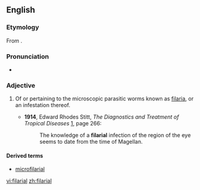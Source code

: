 ==English==
===Etymology===

From {{suffix|filaria|al}}.

===Pronunciation===

*{{IPA|fəˈlɛəriəl}}
*:{{rhymes|ɛəriəl}}

===Adjective===
{{en-adj|-}}

#{{medicine}} Of or pertaining to the microscopic parasitic worms known as [[filaria]], or an infestation thereof.
#*'''1914''', Edward Rhodes Stitt, ''The Diagnostics and Treatment of Tropical Diseases'' [http://books.google.com/books?id=kWWFP6D4gT8C], page 266:
#*:The knowledge of a '''filarial''' infection of the region of the eye seems to date from the time of Magellan.

====Derived terms====
*[[microfilarial]]

[[vi:filarial]]
[[zh:filarial]]